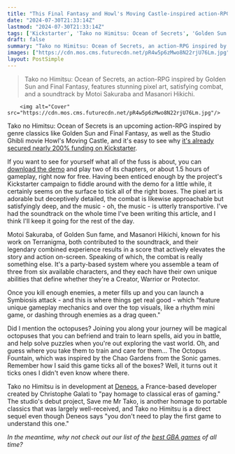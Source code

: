 ```yaml
---
title: "This Final Fantasy and Howl's Moving Castle-inspired action-RPG with octopus pals is nearing 200% Kickstarter funding and has a demo you can play to find out why"
date: "2024-07-30T21:33:14Z"
lastmod: "2024-07-30T21:33:14Z"
tags: ['Kickstarter', 'Tako no Himitsu: Ocean of Secrets', 'Golden Sun', 'Final Fantasy', 'Studio Ghibli', "Howl's Moving Castle", 'Action RPG', 'Pixel Art', 'Motoi Sakuraba', 'Masanori Hikichi', 'Octopuses', 'Chao Gardens', 'Sonic', 'GBA']
draft: false
summary: "Tako no Himitsu: Ocean of Secrets, an action-RPG inspired by Golden Sun and Final Fantasy, features stunning pixel art, satisfying combat, and a soundtrack by Motoi Sakuraba and Masanori Hikichi."
images: ["https://cdn.mos.cms.futurecdn.net/pR4w5p6zMwo8N22rjU76Lm.jpg"]
layout: PostSimple
---
```

> Tako no Himitsu: Ocean of Secrets, an action-RPG inspired by Golden Sun and Final Fantasy, features stunning pixel art, satisfying combat, and a soundtrack by Motoi Sakuraba and Masanori Hikichi.


        <img alt="Cover" src="https://cdn.mos.cms.futurecdn.net/pR4w5p6zMwo8N22rjU76Lm.jpg"/>
        
Tako no Himitsu: Ocean of Secrets is an upcoming action-RPG inspired by genre classics like Golden Sun and Final Fantasy, as well as the Studio Ghibli movie Howl's Moving Castle, and it's easy to see why [it's already secured nearly 200% funding on Kickstarter](https://www.kickstarter.com/projects/1373467035/tako-no-himitsu-ocean-of-secrets).

If you want to see for yourself what all of the fuss is about, you can [download the demo](https://store.steampowered.com/app/2357380/Tako_no_Himitsu_Ocean_of_Secrets/) and play two of its chapters, or about 1.5 hours of gameplay, right now for free. Having been enticed enough by the project's Kickstarter campaign to fiddle around with the demo for a little while, it certainly seems on the surface to tick all of the right boxes. The pixel art is adorable but deceptively detailed, the combat is likewise approachable but satisfyingly deep, and the music - oh, the music - is utterly transportive. I've had the soundtrack on the whole time I've been writing this article, and I think I'll keep it going for the rest of the day.

Motoi Sakuraba, of Golden Sun fame, and Masanori Hikichi, known for his work on Terranigma, both contributed to the soundtrack, and their legendary combined experience results in a score that actively elevates the story and action on-screen. Speaking of which, the combat is really something else. It's a party-based system where you assemble a team of three from six available characters, and they each have their own unique abilities that define whether they're a Creator, Warrior or Protector.

Once you kill enough enemies, a meter fills up and you can launch a Symbiosis attack - and this is where things get real good - which "feature unique gameplay mechanics and over the top visuals, like a rhythm mini game, or dashing through enemies as a drag queen."

Did I mention the octopuses? Joining you along your journey will be magical octopuses that you can befriend and train to learn spells, aid you in battle, and help solve puzzles when you're out exploring the vast world. Oh, and guess where you take them to train and care for them... The Octopus Fountain, which was inspired by the Chao Gardens from the Sonic games. Remember how I said this game ticks all of the boxes? Well, it turns out it ticks ones I didn't even know where there.

Tako no Himitsu is in development at [Deneos](https://store.steampowered.com/developer/Deneos), a France-based developer created by Christophe Galati to "pay homage to classical eras of gaming." The studio's debut project, Save me Mr Tako, is another homage to portable classics that was largely well-received, and Tako no Himitsu is a direct sequel even though Deneos says "you don't need to play the first game to understand this one."

*In the meantime, why not check out our list of the *[<em>best GBA games</em>](https://www.gamesradar.com/best-gba-games/)* of all time?*
        